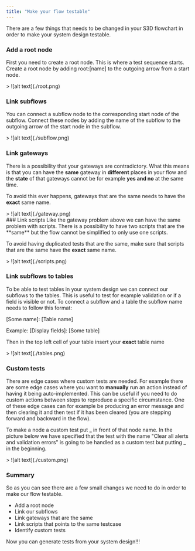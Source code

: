 ```yaml
---
title: "Make your flow testable"
---
```


There are a few things that needs to be changed in your S3D flowchart in order to make
your system design testable.

### Add a root node
First you need to create a root node. This is where a test sequence starts.
Create a root node by adding root:[name] to the outgoing arrow from a start node.
<div data-lightbox="true">
  > ![alt text](./root.png)
</div>

### Link subflows
You can connect a subflow node to the corresponding start node of the subflow.
Connect these nodes by adding the name of the subflow to the outgoing
arrow of the start node in the subflow.
<div data-lightbox="true">
  > ![alt text](./subflow.png)
</div>

### Link gateways
There is a possibility that your gateways are contradictory. What this means is that
you can have the **same** gateway in **different** places in your flow and the **state** of that gateways cannot be
for example **yes and no** at the same time.

To avoid this ever happens, gateways that are the same needs to have the **exact** same name.

<div data-lightbox="true">
  > ![alt text](./gateway.png)
</div>
### Link scripts
Like the gateway problem above we can have the same problem with scripts. There is a
possibility to have two scripts that are the **same** but the flow cannot be simplified to only use one scripts.

To avoid having duplicated tests that are the same, make sure that scripts that are the same have the **exact** same name.

<div data-lightbox="true">
  > ![alt text](./scripts.png)
</div>

### Link subflows to tables
To be able to test tables in your system design we can connect our subflows to the tables.
This is useful to test for example validation or if a field is visible or not. To connect a subflow and
a table the subflow name needs to follow this format:

[Some name]: [Table name]

Example: [Display fields]: [Some table]

Then in the top left cell of your table insert your **exact** table name

<div data-lightbox="true">
  > ![alt text](./tables.png)
</div>

### Custom tests

There are edge cases where custom tests are needed. For example there are some edge cases where you want to **manually**
run an action instead of having it being auto-implemented. This can be useful if you need to do custom actions
between steps to reproduce a specific circumstance. One of these edge cases can for example be producing an
error message and then clearing it and then test if it has been cleared (you are stepping forward and backward in the flow).

To make a node a custom test put _ in front of that node name. In the picture below we have specified that the test with the
name "Clear all alerts and validation errors" is going to be handled as a custom test but putting _ in the beginning.

<div data-lightbox="true">
  > ![alt text](./custom.png)
</div>


### Summary

So as you can see there are a few small changes we need to do in order to make our flow testable.
- Add a root node
- Link our subflows
- Link gateways that are the same
- Link scripts that points to the same testcase
- Identify custom tests

Now you can generate tests from your system design!!!
